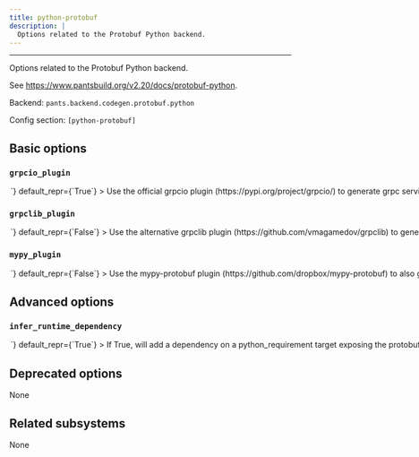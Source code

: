 ```yaml
---
title: python-protobuf
description: |
  Options related to the Protobuf Python backend.
---
```



---

Options related to the Protobuf Python backend.

See https://www.pantsbuild.org/v2.20/docs/protobuf-python.

Backend: <span className="color--primary">`pants.backend.codegen.protobuf.python`</span>

Config section: <span className="color--primary">`[python-protobuf]`</span>

<span className={styles.options}>

## Basic options

### `grpcio_plugin`

<Option
  cli_repr={`--[no-]python-protobuf-grpcio-plugin`}
  env_repr='PANTS_PYTHON_PROTOBUF_GRPCIO_PLUGIN'
  toml_repr={`[python-protobuf]
grpcio_plugin = <bool>`}
  default_repr={`True`}
>

Use the official `grpcio` plugin (https://pypi.org/project/grpcio/) to generate grpc service stubs.

</Option>

### `grpclib_plugin`

<Option
  cli_repr={`--[no-]python-protobuf-grpclib-plugin`}
  env_repr='PANTS_PYTHON_PROTOBUF_GRPCLIB_PLUGIN'
  toml_repr={`[python-protobuf]
grpclib_plugin = <bool>`}
  default_repr={`False`}
>

Use the alternative `grpclib` plugin (https://github.com/vmagamedov/grpclib) to generate grpc service stubs.

</Option>

### `mypy_plugin`

<Option
  cli_repr={`--[no-]python-protobuf-mypy-plugin`}
  env_repr='PANTS_PYTHON_PROTOBUF_MYPY_PLUGIN'
  toml_repr={`[python-protobuf]
mypy_plugin = <bool>`}
  default_repr={`False`}
>

Use the `mypy-protobuf` plugin (https://github.com/dropbox/mypy-protobuf) to also generate `.pyi` type stubs.

</Option>

## Advanced options

### `infer_runtime_dependency`

<Option
  cli_repr={`--[no-]python-protobuf-infer-runtime-dependency`}
  env_repr='PANTS_PYTHON_PROTOBUF_INFER_RUNTIME_DEPENDENCY'
  toml_repr={`[python-protobuf]
infer_runtime_dependency = <bool>`}
  default_repr={`True`}
>

If True, will add a dependency on a `python_requirement` target exposing the `protobuf` module (usually from the `protobuf` requirement). If the `protobuf_source` target sets `grpc=True`, will also add a dependency on the `python_requirement` target exposing the `grpcio` module.

If `[python].enable_resolves` is set, Pants will only infer dependencies on `python_requirement` targets that use the same resolve as the particular `protobuf_source` / `protobuf_sources` target uses, which is set via its `python_resolve` field.

Unless this option is disabled, Pants will error if no relevant target is found or if more than one is found which causes ambiguity.

</Option>

## Deprecated options

None

## Related subsystems

None

</span>
